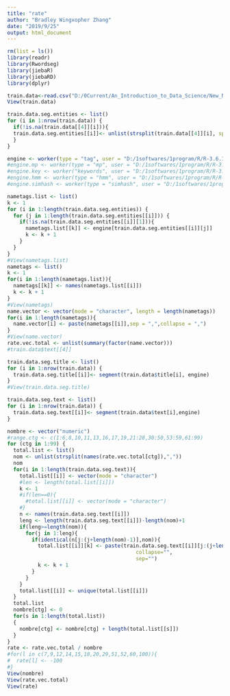 ```yaml
---
title: "rate"
author: "Bradley Wingxopher Zhang"
date: "2019/9/25"
output: html_document
---
```


```r
rm(list = ls())
library(readr)
library(Rwordseg)
library(jiebaR)
library(jiebaRD)
library(dplyr)
```

```r
train.data<-read.csv("D:/0Current/An_Introduction_to_Data_Science/New_Names/Round2/raw_statistics/Round2_train.csv", stringsAsFactors = FALSE)
View(train.data)
```

```r
train.data.seg.entities <- list()
for (i in 1:nrow(train.data)) {
  if(!is.na(train.data[[4]][i])){
  train.data.seg.entities[[i]]<- unlist(strsplit(train.data[[4]][i], split = ";"))
  }
}
```

```r
engine <- worker(type = "tag", user = "D:/1softwares/1program/R/R-3.6.1/library/jiebaRD/dict/user.dict_brad_eng_num.utf8")
#engine.mp <- worker(type = "mp", user = "D:/1softwares/1program/R/R-3.6.1/library/jiebaRD/dict/user.dict3.utf8")
#engine.key <- worker("keywords", user = "D:/1softwares/1program/R/R-3.6.1/library/jiebaRD/dict/user.dict3.utf8",topn=5)
#engine.hmm <- worker(type = "hmm", user = "D:/1softwares/1program/R/R-3.6.1/library/jiebaRD/dict/user.dict3.utf8")
#engine.simhash <- worker(type = "simhash", user = "D:/1softwares/1program/R/R-3.6.1/library/jiebaRD/dict/user.dict3.utf8", topn = 3)
```


```r
nametags.list <- list()
k <- 1
for (i in 1:length(train.data.seg.entities)) {
  for (j in 1:length(train.data.seg.entities[[i]])) {
    if(!is.na(train.data.seg.entities[[i]][1])){
      nametags.list[[k]] <- engine[train.data.seg.entities[[i]][j]]
      k <- k + 1
    }
  }
}
#View(nametags.list)
nametags <- list()
k <- 1
for(i in 1:length(nametags.list)){
  nametags[[k]] <- names(nametags.list[[i]])
  k <- k + 1
}
#View(nametags)
name.vector <- vector(mode = "character", length = length(nametags))
for(i in 1:length(nametags)){
  name.vector[i] <- paste(nametags[[i]],sep = ",",collapse = ",")
}
#View(name.vector)
rate.vec.total <- unlist(summary(factor(name.vector)))
#train.data$text[[4]]
```

```r
train.data.seg.title <- list()
for (i in 1:nrow(train.data)) {
  train.data.seg.title[[i]]<- segment(train.data$title[i], engine)
}
#View(train.data.seg.title)
```

```r
train.data.seg.text <- list()
for (i in 1:nrow(train.data)) {
  train.data.seg.text[[i]]<- segment(train.data$text[i],engine)
}
```

```r
nombre <- vector("numeric")
#range.ctg <- c(1:6,8,10,11,13,16,17,19,21:28,30:50,53:59,61:99)
for (ctg in 1:99) {
  total.list <- list()
  nom <- unlist(strsplit(names(rate.vec.total[ctg]),","))
  nom
  for(i in 1:length(train.data.seg.text)){
    total.list[[i]] <- vector(mode = "character")
    #len <- length(total.list[[i]])
    k <- 1
    #if(len==0){
      #total.list[[i]] <- vector(mode = "character")
    #}
    n <- names(train.data.seg.text[[i]])
    leng <- length(train.data.seg.text[[i]])-length(nom)+1
    if(leng>=length(nom)){
      for(j in 1:leng){
        if(identical(n[j:(j+length(nom)-1)],nom)){
          total.list[[i]][k] <- paste(train.data.seg.text[[i]][j:(j+length(nom)-1)], 
                                          collapse="", 
                                          sep="")
          k <- k + 1
        }
      }
    }
    total.list[[i]] <- unique(total.list[[i]])
  }
  total.list
  nombre[ctg] <- 0
  for(s in 1:length(total.list))
  {
    nombre[ctg] <- nombre[ctg] + length(total.list[[s]])
  }
}
rate <- rate.vec.total / nombre
#for(l in c(7,9,12,14,15,18,20,29,51,52,60,100)){
#  rate[l] <- -100
#}
View(nombre)
View(rate.vec.total)
View(rate)
```